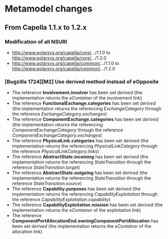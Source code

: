= Metamodel changes =

== From Capella 1.1.x to 1.2.x ==

=== Modification of all NSURI ===

* http://www.polarsys.org/capella/core/.../1.1.0 to http://www.polarsys.org/capella/core/.../1.2.0
* http://www.polarsys.org/capella/common/.../1.1.0 to http://www.polarsys.org/capella/common/.../1.2.0

=== [Bugzilla 1724][M2] Use derived method instead of eOpposite ===

* The reference '''Involvement.involver''' has been set ''derived'' (the implementation returns the ''eContainer'' of the involvement link)
* The reference '''FunctionalExchange.categories''' has been set ''derived'' (the implementation returns the referencing ''ExchangeCategory'' through the reference ''ExchangeCategory.exchanges'')
* The reference '''ComponentExchange.categories''' has been set ''derived'' (the implementation returns the referencing ''ComponentExchangeCategory'' through the reference ''ComponentExchangeCategory.exchanges'')
* The reference '''PhysicalLink.categories''' has been set ''derived'' (the implementation returns the referencing ''PhysicalLinkCategory'' through the reference  ''PhysicalLinkCategory.links'')
* The reference '''AbstractState.incoming''' has been set ''derived'' (the implementation returns the referencing ''StateTransition'' through the reference  ''StateTransition.target'')
* The reference '''AbstractState.outgoing''' has been set ''derived'' (the implementation returns the referencing ''StateTransition'' through the reference  ''StateTransition.source'')
* The reference '''Capability.purposes''' has been set ''derived'' (the implementation returns the referencing ''CapabilityExploitation'' through the reference  ''CapabilityExploitation.capability'')
* The reference '''CapabilityExploitation.mission''' has been set ''derived'' (the implementation returns the ''eContainer'' of the exploitation link)
* The reference '''ComponentPortAllocationEnd.owningComponentPortAllocation''' has been set ''derived'' (the implementation returns the ''eContainer'' of the allocation link)
